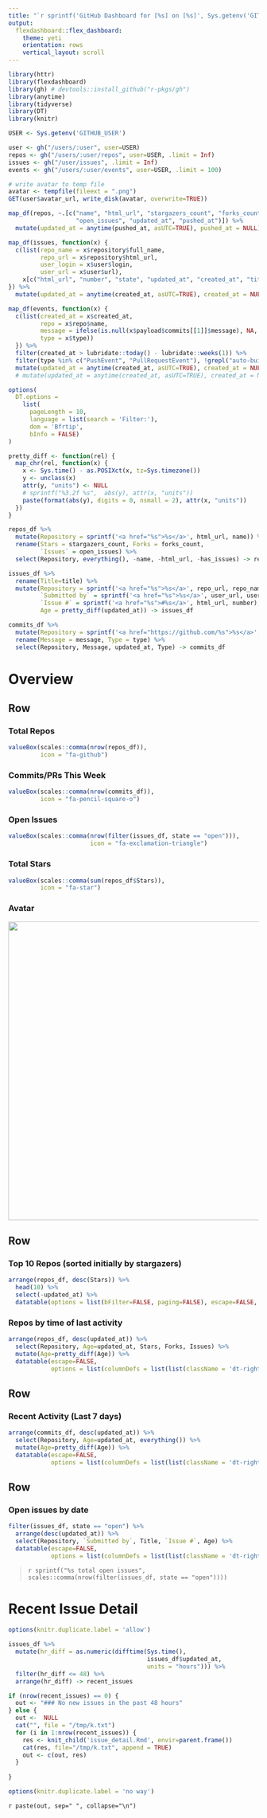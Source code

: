 ```yaml
---
title: "`r sprintf('GitHub Dashboard for [%s] on [%s]', Sys.getenv('GITHUB_USER'), Sys.Date())`"
output:
  flexdashboard::flex_dashboard:
    theme: yeti
    orientation: rows
    vertical_layout: scroll
---
```

```r
library(httr)
library(flexdashboard)
library(gh) # devtools::install_github("r-pkgs/gh")
library(anytime)
library(tidyverse)
library(DT)
library(knitr)
```

```r
USER <- Sys.getenv('GITHUB_USER')

user <- gh("/users/:user", user=USER)
repos <- gh("/users/:user/repos", user=USER, .limit = Inf)
issues <- gh("/user/issues", .limit = Inf)
events <- gh("/users/:user/events", user=USER, .limit = 100)

# write avatar to temp file
avatar <- tempfile(fileext = ".png")
GET(user$avatar_url, write_disk(avatar, overwrite=TRUE))
```

```r
map_df(repos, ~.[c("name", "html_url", "stargazers_count", "forks_count", "has_issues",
                   "open_issues", "updated_at", "pushed_at")]) %>%
  mutate(updated_at = anytime(pushed_at, asUTC=TRUE), pushed_at = NULL) -> repos_df

map_df(issues, function(x) {
  c(list(repo_name = x$repository$full_name,
         repo_url = x$repository$html_url,
         user_login = x$user$login,
         user_url = x$user$url),
    x[c("html_url", "number", "state", "updated_at", "created_at", "title", "body")])
}) %>%
  mutate(updated_at = anytime(created_at, asUTC=TRUE), created_at = NULL) -> issues_df

map_df(events, function(x) {
  c(list(created_at = x$created_at,
         repo = x$repo$name,
         message = ifelse(is.null(x$payload$commits[[1]]$message), NA, x$payload$commits[[1]]$message),
         type = x$type))
  }) %>% 
  filter(created_at > lubridate::today() - lubridate::weeks(1)) %>% 
  filter(type %in% c("PushEvent", "PullRequestEvent"), !grepl("auto-build", message)) %>% 
  mutate(updated_at = anytime(created_at, asUTC=TRUE), created_at = NULL) -> commits_df
  # mutate(updated_at = anytime(created_at, asUTC=TRUE), created_at = NULL, message = strtrim(message, 120)) -> commits_df
```

```r
options(
  DT.options =
    list(
      pageLength = 10,
      language = list(search = 'Filter:'),
      dom = 'Bfrtip',
      bInfo = FALSE)
)

pretty_diff <- function(rel) {
  map_chr(rel, function(x) {
    x <- Sys.time() - as.POSIXct(x, tz=Sys.timezone())
    y <- unclass(x)
    attr(y, "units") <- NULL
    # sprintf("%3.2f %s",  abs(y), attr(x, "units"))
    paste(format(abs(y), digits = 0, nsmall = 2), attr(x, "units"))
  })
}

repos_df %>%
  mutate(Repository = sprintf('<a href="%s">%s</a>', html_url, name)) %>%
  rename(Stars = stargazers_count, Forks = forks_count,
         `Issues` = open_issues) %>%
  select(Repository, everything(), -name, -html_url, -has_issues) -> repos_df

issues_df %>%
  rename(Title=title) %>% 
  mutate(Repository = sprintf('<a href="%s">%s</a>', repo_url, repo_name),
         `Submitted by` = sprintf('<a href="%s">%s</a>', user_url, user_login),
         `Issue #` = sprintf('<a href="%s">#%s</a>', html_url, number),
         Age = pretty_diff(updated_at)) -> issues_df

commits_df %>%
  mutate(Repository = sprintf('<a href="https://github.com/%s">%s</a>', repo, repo)) %>%
  rename(Message = message, Type = type) %>%
  select(Repository, Message, updated_at, Type) -> commits_df
```

Overview
===================================== 

Row
-----------------------------------------------------------------------

### Total Repos

```r
valueBox(scales::comma(nrow(repos_df)),
         icon = "fa-github")
```

### Commits/PRs This Week

```r
valueBox(scales::comma(nrow(commits_df)),
         icon = "fa-pencil-square-o")
```

### Open Issues

```r
valueBox(scales::comma(nrow(filter(issues_df, state == "open"))),
                       icon = "fa-exclamation-triangle")
```

### Total Stars

```r
valueBox(scales::comma(sum(repos_df$Stars)),
         icon = "fa-star")
```

### Avatar {.no-title}

<!-- ![](`r avatar`) -->
<img src="`r avatar`" width="600px" height="600px" />


Row
-----------------------------------------------------------------------

### Top 10 Repos (sorted initially by stargazers)

```r
arrange(repos_df, desc(Stars)) %>%
  head(10) %>%
  select(-updated_at) %>%
  datatable(options = list(bFilter=FALSE, paging=FALSE), escape=FALSE, filter="none")
```

<!-- Row -->
<!-- ----------------------------------------------------------------------- -->

### Repos by time of last activity

```r
arrange(repos_df, desc(updated_at)) %>%
  select(Repository, Age=updated_at, Stars, Forks, Issues) %>%
  mutate(Age=pretty_diff(Age)) %>%
  datatable(escape=FALSE,
            options = list(columnDefs = list(list(className = 'dt-right', targets = 2:5))))
```

Row
-----------------------------------------------------------------------

### Recent Activity (Last 7 days)

```r
arrange(commits_df, desc(updated_at)) %>%
  select(Repository, Age=updated_at, everything()) %>%
  mutate(Age=pretty_diff(Age)) %>%
  datatable(escape=FALSE,
            options = list(columnDefs = list(list(className = 'dt-right', targets = 2:3))))
```

Row
-----------------------------------------------------------------------

### Open issues by date

```r
filter(issues_df, state == "open") %>%
  arrange(desc(updated_at)) %>%
  select(Repository, `Submitted by`, Title, `Issue #`, Age) %>%
  datatable(escape=FALSE,
            options = list(columnDefs = list(list(className = 'dt-right', targets = c(4:5)))))
```

>  `r sprintf("%s total open issues", scales::comma(nrow(filter(issues_df, state == "open"))))`

Recent Issue Detail
===================================== 

```r
options(knitr.duplicate.label = 'allow')

issues_df %>% 
  mutate(hr_diff = as.numeric(difftime(Sys.time(), 
                                       issues_df$updated_at, 
                                       units = "hours"))) %>% 
  filter(hr_diff <= 48) %>% 
  arrange(hr_diff) -> recent_issues

if (nrow(recent_issues) == 0) {
  out <- "### No new issues in the past 48 hours"
} else {
  out <-  NULL
  cat("", file = "/tmp/k.txt")
  for (i in 1:nrow(recent_issues)) {
    res <- knit_child('issue_detail.Rmd', envir=parent.frame())
    cat(res, file="/tmp/k.txt", append = TRUE)
    out <- c(out, res)
  }
  
}

options(knitr.duplicate.label = 'no way')
```

`r paste(out, sep=" ", collapse="\n")`


